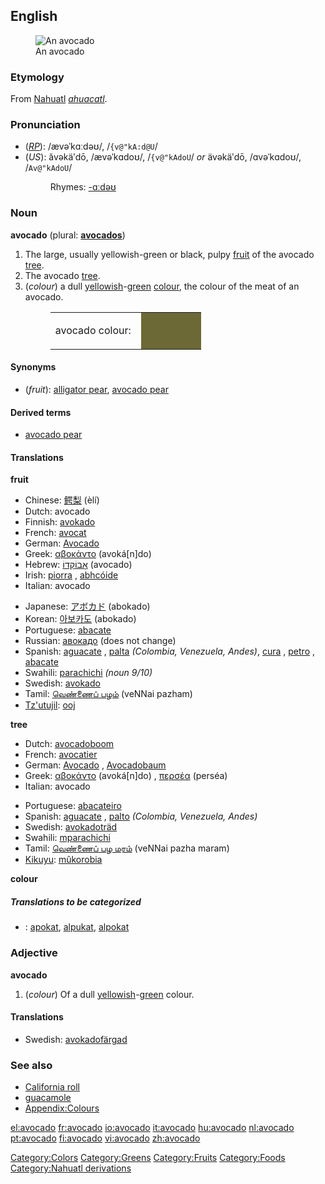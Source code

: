 {{see|Avocado}}
{{wikipedia}}
{{cookbook}}
==English==
[[Image:Avocado.jpeg|thumb|An avocado]]
===Etymology===
From [[Nahuatl]] ''[[ahuacatl]]''.

===Pronunciation===
*(''[[RP]]''): /ævəˈkɑːdəʊ/, /<tt>{v@"kA:d@U</tt>/
*(''US''): ăvəkäʹdō, /ævəˈkɑdoʊ/, /<tt>{v@"kAdoU</tt>/ ''or'' ävəkäʹdō, /ɑvəˈkɑdoʊ/, /<tt>Av@"kAdoU</tt>/
*:Rhymes: [[Rhymes:English:-ɑːdəʊ|-ɑːdəʊ]]

===Noun===
'''avocado''' (plural: '''[[avocados]]''')
#The large, usually yellowish-green or black, pulpy [[fruit]] of the avocado [[tree]].
#The avocado [[tree]].
#(''colour'') a dull [[yellowish]]-[[green]] [[colour]], the colour of the meat of an avocado.
#:<table><tr><td>avocado colour: &nbsp;</td><td bgcolor="#6D6937" width="80">&nbsp; </td></tr></table>

====Synonyms====
*(''fruit''): [[alligator pear]], [[avocado pear]]

====Derived terms====
*[[avocado pear]]

====Translations====
'''fruit'''
{{top}}
*Chinese: [[鳄梨]] (èlí)
*Dutch: avocado {{m}}
*Finnish: [[avokado]]
*French: [[avocat]] {{m}}
*German: [[Avocado]] {{f}}
*Greek: [[αβοκάντο]] (avoká[n]do) {{n}}
*Hebrew: [[אבוקדו|אָבוֹקָדוֹ]] (avocado) {{m}}
*Irish: [[piorra]] {{f}}, [[abhcóide]]
*Italian: avocado {{m}}
{{mid}}
*Japanese: [[アボカド]] (abokado)
*Korean: [[아보카도]] (abokado)
*Portuguese: [[abacate]] {{m}}
*Russian: [[авокадо]] {{n}} (does not change)
*Spanish: [[aguacate]] {{m}}, [[palta]] {{f}} ''(Colombia, Venezuela, Andes)'', [[cura]] {{f}}, [[petro]] {{m}}, [[abacate]] {{m}}
*Swahili: [[parachichi]] ''(noun 9/10)''
*Swedish: [[avokado]]
*Tamil: [[வெண்ணைப் பழம்]] (veNNai pazham)
*[[Tz'utujil]]: [[ooj]]
{{bottom}}

'''tree'''
{{top}}
*Dutch: [[avocadoboom]] {{m}}
*French: [[avocatier]] {{m}}
*German: [[Avocado]] {{f}}, [[Avocadobaum]] {{m}}
*Greek: [[αβοκάντο]] (avoká[n]do) {{n}}, [[περσέα]] (perséa) {{m}}
*Italian: avocado {{m}}
{{mid}}
*Portuguese: [[abacateiro]] {{m}}
*Spanish: [[aguacate]] {{m}}, [[palto]] {{m}} ''(Colombia, Venezuela, Andes)''
*Swedish: [[avokadoträd]] {{n}}
*Swahili: [[mparachichi]]
*Tamil: [[வெண்ணைப் பழ மரம்]] (veNNai pazha maram)
*[[Kikuyu]]: [[mûkorobia]]
{{bottom}}

'''colour'''
{{top}}
{{mid}}
{{bottom}}

=====Translations to be categorized=====
{{checktrans}}
<!--Remove this section once all of the translations below have been moved into the tables above.-->
*{{ttbc|Indonesian}}: [[apokat]], [[alpukat]], [[alpokat]]

===Adjective===
'''avocado'''
#(''colour'') Of a dull [[yellowish]]-[[green]] colour.

====Translations====
{{top}}
{{mid}}
*Swedish: [[avokadofärgad]]
{{bottom}}

===See also===
*[[California roll]]
*[[guacamole]]
*[[Wiktionary_Appendix:Colours|Appendix:Colours]]

[[Category:Colors]]
[[Category:Greens]]
[[Category:Fruits]]
[[Category:Foods]]
[[Category:Nahuatl derivations]]

[[el:avocado]]
[[fr:avocado]]
[[io:avocado]]
[[it:avocado]]
[[hu:avocado]]
[[nl:avocado]]
[[pt:avocado]]
[[fi:avocado]]
[[vi:avocado]]
[[zh:avocado]]